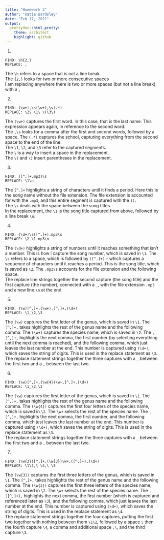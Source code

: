 ```yaml
---
title: "Homework 3"
author: "Katie Bardsley"
date: "Feb 17, 2021"
output:
  prettydoc::html_pretty:
    theme: architect
    highlight: github
---
```


1.
```
FIND: \h{2,}
REPLACE: ,
```
The `\h` refers to a space that is not a line break  
The `{2,}` looks for two or more consecutive spaces  
I am replacing anywhere there is two or more spaces (but not a line break), with a `,`  

2.
```
FIND: (\w+),\s(\w+),\s(.*)
REPLACE: \2\ \1\ \(\3\)
```
The `(\w+)` captures the first word. In this case, that is the last name. This expression appears again, in reference to the second word.   
The `,\s` looks for a comma after the first and second words, followed by a space.
The `(.*)` captures the school, capturing everything from the second space to the end of the line.  
The `\1`, `\2`, and `\3` refer to the captured segments.   
The `\ ` is a way to insert a space in the replacement.  
The `\(` and `\)` insert parentheses in the replacement.  

3.
```
FIND: ([^.]+.mp3)\s
REPLACE: \1\n
```
The `[^.]+` highlights a string of characters until it finds a period. Here this is the song name without the file extension. The file extension is accounted for with the `.mp3`, and this entire segment is captured with the `()`.  
The `\s` deals with the space between the song titles.  
In the replacement, the `\1` is the song title captured from above, followed by a line break `\n`.

4.
```
FIND: (\d+)\s([^.]+).mp3\s
REPLACE: \2_\1.mp3\n
```
The `(\d+)` highlights a string of numbers until it reaches something that isn't a number. This is how I capture the song number, which is saved in `\1`.
The `\s` refers to a space, which is followed by `([^.]+)` - which captures a sequence of characters until it reaches a period. This is the song title, which is saved as `\2`. The `.mp3\s` accounts for the file extension and the following space.  
The replace line strings together the second capture (the song title) and the first capture (the number), connected with a `_`, with the file extension `.mp3` and a new line `\n` at the end.

5.
```
FIND: (\w)[^,]+,(\w+),[^,]+,(\d+)
REPLACE: \1_\2,\3
```
The `(\w)` captures the first letter of the genus, which is saved in `\1`. The `[^,]+,` takes highlights the rest of the genus name and the following comma. The `(\w+)` captures the species name, which is saved in `\2`. The `,[^,]+,` highlights the next comma, the first number (by selecting everything until the next comma is reached), and the following comma, which just leaves the last number at the end. This number is captured using `(\d+)`, which saves the string of digits. This is used in the replace statement as `\3`.  
The replace statement strings together the three captures with a `_` between the first two and a `,` between the last two.  

6.
```
FIND: (\w)[^,]+,(\w{4})\w+,[^,]+,(\d+)
REPLACE: \1_\2,\3
```
The `(\w)` captures the first letter of the genus, which is saved in `\1`. The `[^,]+,` takes highlights the rest of the genus name and the following comma. The `(\w{4})` captures the first four letters of the species name, which is saved in `\2`. The `\w+` selects the rest of the species name. The `,[^,]+,` highlights the next comma, the first number, and the following comma, which just leaves the last number at the end. This number is captured using `(\d+)`, which saves the string of digits. This is used in the replace statement as `\3`.  
The replace statement strings together the three captures with a `_` between the first two and a `,` between the last two.  

7.
```
FIND: (\w{3})[^,]+,(\w{3})\w+,([^,]+),(\d+)
REPLACE: \1\2,\ \4,\ \3
```
The `(\w{3})` captures the first three letters of the genus, which is saved in `\1`. The `[^,]+,` takes highlights the rest of the genus name and the following comma. The `(\w{3})` captures the first three letters of the species name, which is saved in `\2`. The `\w+` selects the rest of the species name. The `,([^,]+),` highlights the next comma, the first number (which is captured and referenced later as `\3`), and the following comma, which just leaves the last number at the end. This number is captured using `(\d+)`, which saves the string of digits. This is used in the replace statement as `\4`.  
The replace statement strings together the four captures, putting the first two together with nothing between them `\1\2`, followed by a space `\ ` then the fourth capture `\4`, a comma and additional space `,\ `, and the third capture `\3`.  